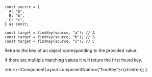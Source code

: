 
```tsx
const source = {
  A: "a",
  B: "b",
  C: "c",
} as const;

const target = findKey(source, "a"); // A
const target = findKey(source, "b"); // B
const target = findKey(source, "c"); // C
```

Returns the key of an object corresponding to the provided value.

If there are multiple matching values it will return the first found key.

  return <ComponentLayout componentName={"findKey"}>{children}</ComponentLayout>;
}
